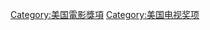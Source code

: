{{Commonscat|Screen Actors Guild Awards}}

[[Category:美国電影獎項|Category:美国電影獎項]]
[[Category:美国电视奖项|Category:美国电视奖项]]